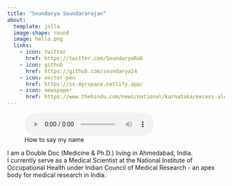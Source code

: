 ```yaml
---
title: "Soundarya Soundararajan"
about:
  template: jolla
  image-shape: round
  image: hello.png  
  links:
    - icon: twitter 
      href: https://twitter.com/SoundaryaRak
    - icon: github
      href: https://github.com/soundarya24
    - icon: vector-pen
      href: https://ss-myrspace.netlify.app/
    - icon: newspaper
      href: https://www.thehindu.com/news/national/karnataka/excess-alcohol-intake-can-irreversibly-change-dna-nimhans-study/article33826963.ece
---
```


![How to say my name](howtosaymyname.m4a)

I am a Double Doc (Medicine & Ph.D.) living in Ahmedabad, India.\
I currently serve as a Medical Scientist at the National Institute of Occupational Health under Indian Council of Medical Research - an apex body for medical research in India.
